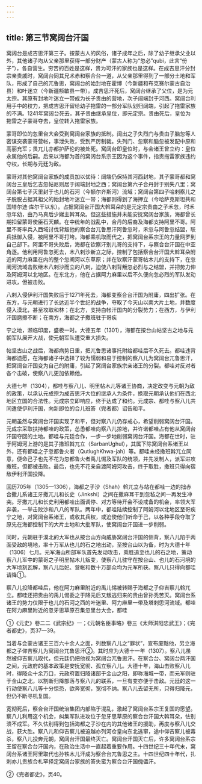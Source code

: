 ```yaml
---
---
---
```

title: 第三节窝阔台汗国
---



窝阔台是成吉思汗第三子。按蒙古人的风俗，诸子成年之后，除了幼子继承父业以外，其他诸子均从父亲那里获得一部分财产（蒙古人称为“忽必”qubi，此言“份子”），各自营生。穷苦的百姓是这样，贵为可汗的家族也是这样。在成吉思汗分封宗亲贵戚时，窝阔台同其兄术赤和察合台一道，从父亲那里得到了一部分土地和军队，形成了自己的兀鲁思，窝阔台的始封地在霍博（今新疆和布克赛尔蒙古自治县）和叶迷立（今新疆额敏县一带）。成吉思汗死后，窝阔台继承了父位，是为元太宗。其原有封地叶迷立一带成为长子贵由的营地，次子阔端封于河西。窝阔台利用手中的权力，把成吉思汗留给幼子拖雷的一部分军队划归阔端，引起了拖雷家族的不满。1241年窝阔台死去，其子贵由继承皇位，即元定宗。贵由死后，皇位为拖雷之子蒙哥夺去，皇位转入拖雷家族。

蒙哥即位的忽里台大会受到窝阔台家族的抵制。阔出之子失烈门与贵由子脑忽等人密谋突袭蒙哥营帐，事泄失败，受到严厉制裁。失列门、忽察和脑忽被发配中原和高丽充军；畏兀儿亦都护萨伦的被处死。窝阔台即皇位时，与会诸王曾立约：皇位永属他的后嗣。后来以海都为首的窝阔台系宗王因为这个事件，指责拖雷家族违约夺权，长期与元廷为敌。

蒙哥对其他窝阔台家族的成员加以优待：阔端仍保持其河西封地，其子蒙哥都和窝阔台三皇后乞吉忽帖尼则居于阔端封地之西；窝阔台第六子合丹封于别失八里；窝阔台第七子灭里封于也儿的石河（今额尔齐斯河）流域；窝阔台第四子哈剌察儿之子脱脱占据其祖父的始封地叶迷立一带；海都则得到了海押立（今哈萨克斯坦共和国塔尔迪·库尔干以东）。占据窝阔台汗国大斡耳朵的是元定宗贵由之子禾忽，时禾忽年幼，由乃马真后少娣主斡耳朵。但这些措施并未能安抚窝阔台家族，海都曾长期扣留蒙哥使臣石天麟。在中统年的战乱中，合丹的后裔及海都支持阿里不哥。阿里不哥率兵入西域讨伐背叛他的察合台兀鲁思汗阿鲁忽时，禾忽与阿鲁忽结盟，联兵抵御入侵，被阿里不哥打垮。海都乘机取而代之，把窝阔台系宗王的力量网罗到自己部下。阿里不哥失败后，海都在钦察汗别儿哥的支持下，与察合台汗国在中亚角逐。他利用阿鲁忽死去，木八剌沙新立之际，控制了包括察合台汗国大斡耳朵附近的阿力麻里在内的整个忽阐河以东草原；并在钦察汗蒙哥帖木儿的支持下，在忽阐河流域击败继木八剌沙而立的八剌，迫使八剌背叛忽必烈与之结盟，并把势力伸及阿姆河以北地区。在东北方，他在占据阿力麻里以后不久便向忽必烈的军队发动进攻，但被击败。

八剌入侵伊利汗国失败后于1271年死去，海都变察合台汗国为附庸，四出扩张。在东方，与元朝进行了长达近半个世纪的战争，夺取了今天山以南大片土地，并数度侵入漠北，甚至攻取和林；在北方，支持白帐汗国内的分裂势力；在西方，与伊利汗国磨擦不断；在南方，海都之子撒班驻于哥疾

宁之地，濒临印度，盛极一时。大德五年（1301），海都在按台山帖坚古之地与元朝军队展开大战，使元朝军队遭受重大损失。

帖坚古山之战后，海都病势日重，把兀鲁思诸事托附给都哇后不久死去。都哇违背海都遗愿，在海都诸子中选择了较为懦弱和易于控制的察八儿为窝阔台兀鲁思汗，把窝阔台汗国变为自己的附庸，引起了窝阔台家族宗亲诸王的分裂。都哇对反对者各个击破，使察八儿更加依赖他。

大德七年（1304），都哇与察八儿、明里帖木儿等诸王协商，决定改变与元朝为敌的政策，以承认元成宗为成吉思汗大位的继承人为条件，换取元朝承认他们在西北地区立国的合法性。元成宗立即响应，终于达成了和约。元成宗、都哇与察八儿共同遣使伊利汗国，向新即位的合儿班答（完者都）诏告和平。

元朝虽然与窝阔台汗国实现了和平，但对察八儿仍存戒心，希望削弱窝阔台汗国。元成宗采取扶持都哇的政策，怂恿都哇向察八儿掠地，并许诺都哇占有他从窝阔台汗国夺回的土地。都哇与元廷合作，一步一步地削弱窝阔台汗国。海都在世时，驻于阿姆河上游的是其子撒班斡兀立（SarbanUghul），其属下除窝阔台系诸王以外，还有都哇之子忽都鲁火者（QutlughKhwa-jah）等。都哇未经撒班斡兀立同意，便命己子也先不花为忽都鲁火者禹儿惕及军队的统领，并先发制人，派军进攻撒班，但都被击败。最后，也先不花亲自渡阿姆河攻击，终于取胜，撒班只得向宿敌伊利汗国投降。

回历705年（1305—1306），海都之子沙（Shah）斡兀立与站在都哇一边的拙赤合撒儿系诸王牙撒兀儿和长史（Jinkshi）之间在撒麻耳干到忽毡之间一再发生冲突。牙撒兀儿和长史利用都哇出面调停、对方等待开会不设戒备的机会，率领大军奔袭，一举击败沙和八八的军队。两年中，都哇陆续控制了阿姆河以北地区至哥疾宁之地，对窝阔台系诸王，或收其兵权，或迫使他们听命于己，以各种手段夺取了原先在海都控制下的大片土地和大批军队，使窝阔台汗国进一步削弱。

同时，元朝驻于漠北的大军也从按台山方向威胁窝阔台汗国的侧背，察八儿陷于两面受敌的境地，率十万军从也儿的石之地出动，至按台山以为备，时为大德十年（1306）七月。元军海山所部军队首先发动攻击，乘胜追至也儿的石之地，策动察八儿军中的蒙哥之子明里帖木儿叛变，使察八儿驻守在按台山、也儿的石河境的大军顷刻瓦解，察八儿后妃、营帐和数十万部众均为元军所获。察八儿只得向都哇请降①。

察八儿投降都哇后，他在阿力麻里附近的禹儿惕被转赐于海都之子仰吉察儿斡兀立。都哇还把贵由的禹儿惕委之于降元后又叛逃归来的贵由曾孙秃苦灭。窝阔台系诸王的势力仅限于也儿的石河之西的叶迷里、阿力麻里一带及塔剌思河流域。都哇在阿力麻里附近的忽牙思草原召集忽里台大会，都哇

①《元史》卷二二《武宗纪》一；《元朝名臣事略》卷三《太师淇阳忠武王》；《完者都史》，页37—39。

当着与会蒙古诸王三百六十余人之面，列数察八儿之“罪状”，宣布废黜他，另立海都之子仰吉察儿为窝阔台兀鲁思汗②。其时应为大德十一年（1307）。察八儿虽然被仰吉察儿取代，但元廷仍把他视为窝阔台兀鲁思汗。在察合台、窝阔台两汗国之间，元政府的基本政策是安抚宽彻、孤立察八儿。大德十年，海山击败察八儿时，得降众十余万口，元政府置归降诸部于金山之阳，即称海城一带，而元军则驻于金山之北，以割断归降部落与察八儿的联系，一旦有变亦便于击敌。元廷的这一行动使察八儿等十分惊恐，欲奔宽彻，宽彻不纳。察八儿去留无所，只得归降元，但仍不断寻机复国。

宽彻死后，察合台汗国统治集团内部陷于混乱，激起了窝阔台系宗王复国的愿望。察八儿利用这个机会，纠集军队进攻位于忽牙思草原的察合台汗国大斡耳朵，怯别溃不成军。不久怯别得到包括海都之子沙在内的其他诸王的援助，再度与察八儿交战，获大胜。察八儿和仰吉察儿被迫越亦列河仓皇向东北逃窜，途中仰吉察儿被毒杀，察八儿投奔元朝，窝阔台汗国最终灭亡。窝阔台汗国灭亡后，许多窝阔台系宗王留在察合台汗国内，在政治生活中一直起着重要作用。十四世纪三十年代末，窝阔台系诸王阿里取代也孙铁木儿汗成为察合台兀鲁思之主。十四世纪四十年代，扎剌亦儿贵族合札罕择定窝阔台家族的答失蛮为察合台汗国傀儡汗。

②《完者都史》，页40。